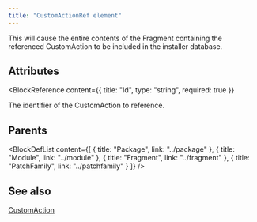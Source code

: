 ```yaml
---
title: "CustomActionRef element"
---
```



This will cause the entire contents of the Fragment containing the referenced CustomAction to be
 included in the installer database.


## Attributes

<BlockWrapper>

  <BlockReference
    content={{
      title: "Id",
      type: "string",
      required: true
    }}
  >
  The identifier of the CustomAction to reference.
  </BlockReference>

</BlockWrapper>


## Parents

<BlockDefList content={[
    {
      title: "Package",
      link: "../package"
    },
    {
      title: "Module",
      link: "../module"
    },
    {
      title: "Fragment",
      link: "../fragment"
    },
    {
      title: "PatchFamily",
      link: "../patchfamily"
    }
  ]}
/>

## See also
[CustomAction](../customaction)